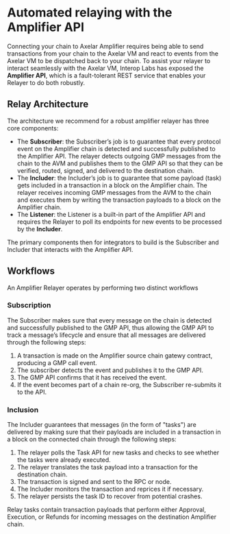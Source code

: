 # Automated relaying with the Amplifier API

Connecting your chain to Axelar Amplifier requires being able to send transactions from your chain to the Axelar VM and react to events from the Axelar VM to be dispatched back to your chain. To assist your relayer to interact seamlessly with the Axelar VM, Interop Labs has exposed the **Amplifier API**, which is a fault-tolerant REST service that enables your Relayer to do both robustly. 

## Relay Architecture

The architecture we recommend for a robust amplifier relayer has three core components: 
- The **Subscriber**: the Subscriber’s job is to guarantee that every protocol event on the Amplifier chain is detected and successfully published to the Amplifier API. The relayer detects outgoing GMP messages from the chain to the AVM and publishes them to the GMP API so that they can be verified, routed, signed, and delivered to the destination chain.
- The **Includer**: the Includer’s job is to guarantee that some payload (task) gets included in a transaction in a block on the Amplifier chain. The relayer receives incoming GMP messages from the AVM to the chain and executes them by writing the transaction payloads to a block on the Amplifier chain.
- The **Listener**: the Listener is a built-in part of the Amplifier API and requires the Relayer to poll its endpoints for new events to be processed by the **Includer**.

The primary components then for integrators to build is the Subscriber and Includer that interacts with the Amplifier API.

## Workflows 

An Amplifier Relayer operates by performing two distinct workflows

### Subscription

The Subscriber makes sure that every message on the chain is detected and successfully published to the GMP API, thus allowing the GMP API to track a message’s lifecycle and ensure that all messages are delivered through the following steps:

1. A transaction is made on the Amplifier source chain gatewy contract, producing a GMP call event.
1. The subscriber detects the event and publishes it to the GMP API.
1. The GMP API confirms that it has received the event.
1. If the event becomes part of a chain re-org, the Subscriber re-submits it to the API.

### Inclusion

The Includer guarantees that messages (in the form of "tasks") are delivered by making sure that their payloads are included in a transaction in a block on the connected chain through the following steps:

1. The relayer polls the Task API for new tasks and checks to see whether the tasks were already executed.
1. The relayer translates the task payload into a transaction for the destination chain.
1. The transaction is signed and sent to the RPC or node.
1. The Includer monitors the transaction and reprices it if necessary.
1. The relayer persists the task ID to recover from potential crashes.

Relay tasks contain transaction payloads that perform either Approval, Execution, or Refunds for incoming messages on the destination Amplifier chain.